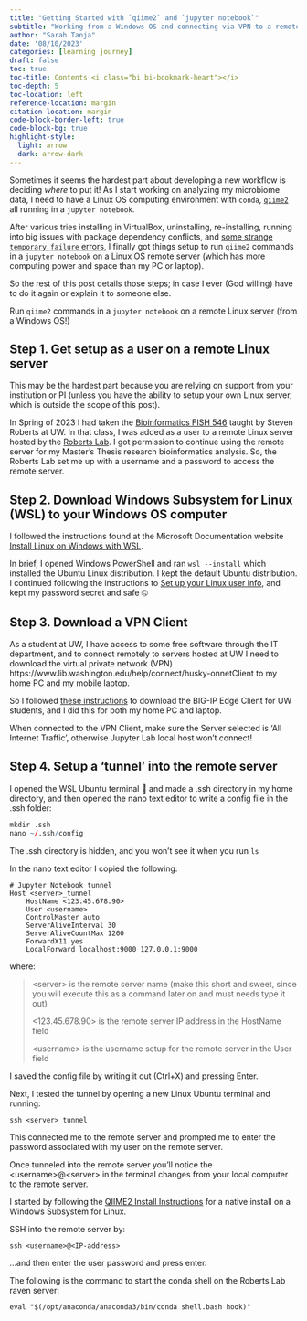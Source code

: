 ```yaml
---
title: "Getting Started with `qiime2` and `jupyter notebook`"
subtitle: "Working from a Windows OS and connecting via VPN to a remote server"
author: "Sarah Tanja"
date: '08/10/2023'
categories: [learning journey]
draft: false
toc: true
toc-title: Contents <i class="bi bi-bookmark-heart"></i>
toc-depth: 5
toc-location: left
reference-location: margin
citation-location: margin
code-block-border-left: true
code-block-bg: true
highlight-style: 
  light: arrow
  dark: arrow-dark
---
```


Sometimes it seems the hardest part about developing a new workflow is deciding *where* to put it! As I start working on analyzing my microbiome data, I need to have a Linux OS computing environment with `conda`, [`qiime2`](https://qiime2.org/) all running in a `jupyter notebook`.

After various tries installing in VirtualBox, uninstalling, re-installing, running into big issues with package dependency conflicts, and [some strange `temporary failure` errors](https://forum.qiime2.org/t/temporary-failure-in-name-resolution-wget-unable-to-resolve-host-address-data-qiime2-org/27193), I finally got things setup to run `qiime2` commands in a `jupyter notebook` on a Linux OS remote server (which has more computing power and space than my PC or laptop).

So the rest of this post details those steps; in case I ever (God willing) have to do it again or explain it to someone else.

::: {.callout-note title="Objective"}
Run `qiime2` commands in a `jupyter notebook` on a remote Linux server (from a Windows OS!)
:::

## Step 1. Get setup as a user on a remote Linux server

This may be the hardest part because you are relying on support from your institution or PI (unless you have the ability to setup your own Linux server, which is outside the scope of this post).

In Spring of 2023 I had taken the [Bioinformatics FISH 546](https://sr320.github.io/course-fish546-2023/schedule.html) taught by Steven Roberts at UW. In that class, I was added as a user to a remote Linux server hosted by the [Roberts Lab](https://robertslab.github.io/resources/). I got permission to continue using the remote server for my Master's Thesis research bioinformatics analysis. So, the Roberts Lab set me up with a username and a password to access the remote server.

## Step 2. Download Windows Subsystem for Linux (WSL) to your Windows OS computer

I followed the instructions found at the Microsoft Documentation website [Install Linux on Windows with WSL](https://learn.microsoft.com/en-us/windows/wsl/install).

In brief, I opened Windows PowerShell and ran `wsl --install` which installed the Ubuntu Linux distribution. I kept the default Ubuntu distribution. I continued following the instructions to [Set up your Linux user info](https://learn.microsoft.com/en-us/windows/wsl/install#:~:text=use%20with%20WSL.-,Set%20up%20your%20Linux%20user%20info,-Once%20you%20have), and kept my password secret and safe 🤐

## Step 3. Download a VPN Client

As a student at UW, I have access to some free software through the IT department, and to connect remotely to servers hosted at UW I need to download the virtual private network (VPN) https://www.lib.washington.edu/help/connect/husky-onnetClient to my home PC and my mobile laptop.

So I followed [these instructions](https://www.lib.washington.edu/help/connect/husky-onnet) to download the BIG-IP Edge Client for UW students, and I did this for both my home PC and laptop.

::: callout-important
When connected to the VPN Client, make sure the Server selected is 'All Internet Traffic', otherwise Jupyter Lab local host won't connect!
:::

## Step 4. Setup a 'tunnel' into the remote server

I opened the WSL Ubuntu terminal 🐧 and made a .ssh directory in my home directory, and then opened the nano text editor to write a config file in the .ssh folder:

```r
mkdir .ssh
nano ~/.ssh/config
```

::: callout-tip
The .ssh directory is hidden, and you won't see it when you run `ls`
:::

In the nano text editor I copied the following:

    # Jupyter Notebook tunnel
    Host <server>_tunnel
        HostName <123.45.678.90>
        User <username>
        ControlMaster auto
        ServerAliveInterval 30
        ServerAliveCountMax 1200
        ForwardX11 yes
        LocalForward localhost:9000 127.0.0.1:9000

where:

> \<server> is the remote server name (make this short and sweet, since you will execute this as a command later on and must needs type it out)
>
> \<123.45.678.90> is the remote server IP address in the HostName field
>
> \<username> is the username setup for the remote server in the User field

I saved the config file by writing it out (Ctrl+X) and pressing Enter.

Next, I tested the tunnel by opening a new Linux Ubuntu terminal and running:

    ssh <server>_tunnel

This connected me to the remote server and prompted me to enter the password associated with my user on the remote server.

Once tunneled into the remote server you'll notice the \<username>\@\<server> in the terminal changes from your local computer to the remote server.

I started by following the [QIIME2 Install Instructions](https://docs.qiime2.org/2023.5/install/native/) for a native install on a Windows Subsystem for Linux.

SSH into the remote server by:

    ssh <username>@<IP-address>

...and then enter the user password and press enter.

The following is the command to start the conda shell on the Roberts Lab raven server:

    eval "$(/opt/anaconda/anaconda3/bin/conda shell.bash hook)"
